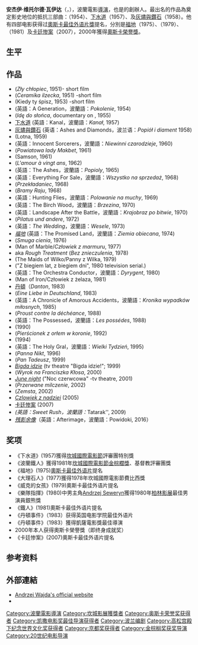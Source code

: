 {{noteTA
| T= zh-hans:安杰伊·瓦伊达; zh-tw:安德烈·華依達; zh-hk:安德烈·華依達
}}
{{Infobox person
| name         = 安杰伊·瓦伊达<br />{{small|Andrzej Wajda}}
| image        = Andrzej Wajda OFF Plus Camera 2012 (cropped).jpg
| caption      = 2012年的瓦伊达
| birth_date   = {{Birth date|1926|3|6|df=yes}}
| birth_place  = {{POL}}[[苏瓦乌基|苏瓦乌基]]
| death_date   = {{death date and age|2016|10|09|1926|3|6|df=yes}}
| death_place  = {{POL}}[[华沙|华沙]]
| years_active = 1951年–2016年
| occupation   = 电影导演、制片、编剧
| spouse       = {{unbulleted list|加布里埃拉·奥布伦巴|佐菲亚·祖霍夫斯卡|贝娅塔·蒂希基维茨（1967年成婚；1969年离异）|克里斯蒂娜·扎赫瓦托维茨}}
| alma mater   = [[洛兹电影学院|洛兹电影学院]]
| website      = 
| awards       = 
}}
'''安杰伊·维托尔德·瓦伊达'''（{{lang-pl|'''Andrzej Witold Wajda'''}}，{{bd|1926年|3月6日|2016年|10月9日|catIdx=}}），波蘭電影[[導演|導演]]，也是{{tsl|en|Polish Film School|波蘭電影學校}}的創辦人。最出名的作品為奠定影史地位的抵抗三部曲：{{tsl|en|A Generation|一代人}}（1954）、[[下水道_(电影)|下水道]]（1957）、及[[灰燼與鑽石|灰燼與鑽石]]（1958）。他有四部电影获得过[[奧斯卡最佳外语片獎|奧斯卡最佳外语片獎]]提名，分別是[[福地_(1975年電影)|福地]]（1975）、{{tsl|en|The Maids of Wilko|威克的女孩}}（1979）、{{tsl|en|Man of Iron||鐵人}}（1981）及[[卡廷惨案_(电影)|卡廷惨案]]（2007），2000年獲得[[奧斯卡榮譽獎|奧斯卡榮譽獎]]。

== 生平 ==

== 作品 ==
{{div col|cols=2}}
* ''{{tsl|pl|Zły chłopiec||The Bad Boy}}''<!--The Bad Boys 2(film)--> (''Zły chłopiec'', 1951)- short film
* ''{{tsl|pl|Ceramika iłżecka (film)|Ceramika_iłżecka_}}'' (''Ceramika ilzecka'', 1951) -short film
* '' {{tsl|pl|Kiedy ty śpisz|}}'' (Kiedy ty śpisz, 1953) -short film
* ''{{tsl|en|A Generation|一代人}}'' (英語：A Generation，波蘭語：''Pokolenie'', 1954)
* ''{{tsl|en|Towards the Sun|}}'' (''Idę do słońca'', documentary on {{tsl|en|Xawery Dunikowski|}}, 1955)
* [[下水道_(电影)|下水道]] (英語：Kanal，波蘭語：''Kanał'', 1957)
* [[灰燼與鑽石|灰燼與鑽石]] (英语：Ashes and Diamonds，波兰语：''Popiół i diament'' 1958)
* ''{{tsl|en|Lotna|白色戰馬}}'' (Lotna, 1959)
* ''{{tsl|en|Innocent Sorcerers|愛情像魔法}}'' (英語：Innocent Sorcerers，波蘭語：''Niewinni czarodzieje'', 1960)
* ''{{tsl|en|Siberian Lady Macbeth|}}'' (''Powiatowa lady Makbet'', 1961)
* ''{{tsl|en|Samson (1961 Polish film)|大力士的迷惘}}'' (Samson, 1961)
* ''{{tsl|en|Love at Twenty|}}'' (''L'amour à vingt ans'', 1962)
* ''{{tsl|en|The Ashes (film)|亂世迷情}}'' (英語：The Ashes，波蘭語：''Popioly'', 1965)
* ''{{tsl|en|Everything For Sale|一切皆可出賣}}'' (英語：Everything For Sale，波蘭語：''Wszystko na sprzedaż'', 1968)
* ''{{tsl|pl|Przekładaniec_(film_1968)|Roly Poly}}'' (''Przekładaniec'', 1968)
* ''{{tsl|en|Gates to Paradise (film)||Gates to Paradise}}'' (''Bramy Raju'', 1968)
* ''{{tsl|en|Hunting Flies (1969 film)|補情人}}'' (英語：Hunting Flies，波蘭語：''Polowanie na muchy'', 1969)
* ''{{tsl|en|The Birch Wood|樺木林}}'' (英語：The Birch Wood，波蘭語：''Brzezina'', 1970)
* ''{{tsl|en|Landscape After the Battle|戰後光景}}'' (英語：Landscape After the Battle，波蘭語：''Krajobraz po bitwie'', 1970)
* ''{{tsl|en|Pilate and Others|}}'' (''Pilatus und andere'', 1972)
* ''{{tsl|en|The Wedding (1972 film)|婚禮(電影)|婚禮}}'' (英語：''The Wedding''，波蘭語：''Wesele'', 1973)
* ''[[福地_(1975年電影)|福地]]'' (英語：The Promised Land，波蘭語：''Ziemia obiecana'', 1974)
* ''{{tsl|en|The Shadow Line|}}'' (''Smuga cienia'', 1976)
* ''{{tsl|en|Man of Marble|大理石人}}'' (Man of Marble/''Człowiek z marmuru'', 1977)
* ''{{tsl|en|Without Anesthesia|}}'' aka ''Rough Treatment'' (''Bez znieczulenia'', 1978)
* ''{{tsl|en|The Maids of Wilko|威克的女孩}}'' (The Maids of Wilko/Panny z Wilka, 1979)
* '' {{tsl|pl|Z_biegiem_lat,_z_biegiem_dni…|}}'' ("Z biegiem lat, z biegiem dni", 1980 television serial.)
* ''{{tsl|en|The Orchestra Conductor|樂隊指揮}}'' (英語：The Orchestra Conductor，波蘭語：''Dyrygent'', 1980)
* ''{{tsl|en|Man of Iron||鐵人}}'' (Man of Iron/Człowiek z żelaza, 1981)
* [[丹頓_(1983年電影)|丹頓]]（''Danton'', 1983)
* ''{{tsl|en|A Love in Germany|}}'' (''Eine Liebe in Deutschland'', 1983)
* ''{{tsl|en|A Chronicle of Amorous Accidents|戀愛編年史}}'' (英語：A Chronicle of Amorous Accidents，波蘭語：''Kronika wypadków miłosnych'', 1985)
* ''{{tsl|en|The French as seen by...|}}'' (''Proust contre la déchéance'', 1988)
* ''{{tsl|en|The Possessed (1988 film)|附魔者}}'' (英語：The Possessed，波蘭語：''Les possédes'', 1988)
* ''{{tsl|en|Korczak (film)||Korczak}}'' (1990)
* ''{{tsl|pl|Pierścionek_z_orłem_w_koronie|}}'' (''Pierścionek z orłem w koronie'', 1992)
* ''{{tsl|en|Nastasja|}}'' (1994)
* ''{{tsl|en|Holy Week (film)|神聖七日}}'' (英語：The Holy Gral，波蘭語：''Wielki Tydzień'', 1995)
* ''{{tsl|en|Miss Nobody|}}'' (''Panna Nikt'', 1996)
* ''{{tsl|en|Pan Tadeusz (film)|塔度斯先生}}'' (''Pan Tadeusz'', 1999)
* ''[[Bigda_idzie|Bigda idzie]]'' (tv theatre "Bigda idzie!"; 1999)
* ''{{tsl|pl|Wyrok_na_Franciszka_Kłosa_(film)|}}'' (''Wyrok na Franciszka Kłosa'', 2000)
* ''[[June_night|June night]]'' ("Noc czerwcowa" -tv theatre, 2001)
* ''{{tsl|en|Broken Silence (film)|Broken Silence}}'' (''Przerwane milczenie'', 2002)
* ''{{tsl|en|The Revenge (film)||The Revenge}}'' (''Zemsta'', 2002)
* ''[[Man_of_Hope_(film)|Czlowiek z nadziei]]'' (2005)
*[[卡廷惨案_(电影)|卡廷惨案]] (2007)
* ''{{tsl|en|Sweet Rush|甜蜜衝擊}} (英語：Sweet Rush，波蘭語：''Tatarak'', 2009)
* ''[[残影余像|残影余像]]''（英語：Afterimage，波蘭語：Powidoki, 2016）
{{Div col end}}

== 奖项 ==
*《下水道》(1957)獲得[[坎城國際電影節|坎城國際電影節]]評審團特別獎
*《波蘭鐵人》獲得1981年[[坎城國際電影節|坎城國際電影節]][[金棕櫚獎|金棕櫚獎]]、基督教評審團獎
*《福地》(1975)[[奧斯卡最佳外语片|奧斯卡最佳外语片]]提名
*《大理石人》(1977)獲得1978年坎城國際電影節費比西獎
*《威克的女孩》(1979)奧斯卡最佳外语片提名
*《樂隊指揮》(1980)中男主角[[Andrzej_Seweryn|Andrzej Seweryn]]獲得1980年[[柏林影展|柏林影展]]最佳男演員銀熊獎
*《鐵人》(1981)奧斯卡最佳外语片提名
*《丹頓事件》（1983）获得英国电影学院最佳外语片
*《丹頓事件》（1983）獲得凱薩電影獎最佳導演
* 2000年本人获得奧斯卡榮譽獎（即终身成就奖）
*《卡廷惨案》(2007)奧斯卡最佳外语片提名

== 参考资料 ==
{{reflist}}

== 外部連結 ==
* [http://www.wajda.pl/en/Default.html Andrzej Wajda's official website]{{Wayback|url=http://www.wajda.pl/en/Default.html |date=20210212024346 }}
* {{imdb name|id=0906667|name=Andrzej Wajda}}

{{京都奖获得者|arts-philosophy}}
{{凱薩獎最佳導演獎}}
{{榮譽凱薩獎}}
{{歐洲電影學院終身成就獎}}
{{奧斯卡榮譽獎}}
{{高松宫殿下纪念世界文化奖获得者|theater-film}}
{{英国电影学院奖终身成就奖}}
{{倫敦影評人協會獎年度導演}}
{{Authority control}}
{{DEFAULTSORT:Wajda, Andrzej}}
[[Category:波蘭電影導演|Category:波蘭電影導演]]
[[Category:坎城影展獲獎者|Category:坎城影展獲獎者]]
[[Category:奥斯卡荣誉奖获得者|Category:奥斯卡荣誉奖获得者]]
[[Category:凯撒电影奖最佳导演获得者|Category:凯撒电影奖最佳导演获得者]]
[[Category:波兰编剧|Category:波兰编剧]]
[[Category:高松宫殿下纪念世界文化奖获得者|Category:高松宫殿下纪念世界文化奖获得者]]
[[Category:京都奖获得者|Category:京都奖获得者]]
[[Category:金棕榈奖获奖导演|Category:金棕榈奖获奖导演]]
[[Category:20世纪电影导演|Category:20世纪电影导演]]